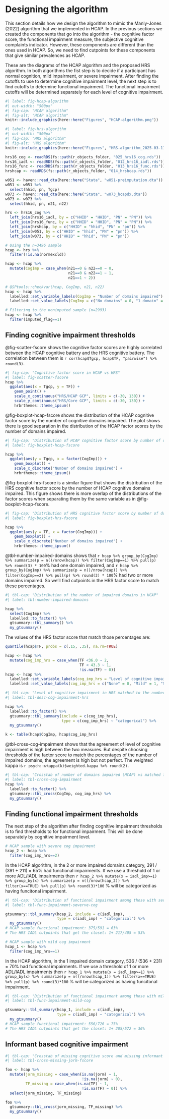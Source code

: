 # Designing the algorithm

This section details how we design the algorithm to mimic the Manly-Jones (2022) algorithm that we implemented in HCAP. In the previous sections we created the components that go into the algorithm - the cognitive factor score, the functional impairment measure, the subjective cognitive complaints indicator. However, these components are different than the ones used in HCAP. So, we need to find cutpoints for these components that give similar prevalences as HCAP.

These are the diagrams of the HCAP algorithm and the proposed HRS algorithm. In both algorithms the fist step is to decide if a participant has normal cognition, mild impairment, or severe impairment. After finding the cutoffs to use to determine cognitive impairment level, the next step is to find cutoffs to determine functional impairment. The functional impairment cutoffs will be determined separately for each level of cognitive impairment.

```r
#| label: fig-hcap-algorithm
#| out-width: "500px"
#| fig-cap: "HCAP algorithm"
#| fig-alt: "HCAP algorithm"
knitr::include_graphics(here::here("Figures", "HCAP-algorithm.png"))
```

```r
#| label: fig-hrs-algorithm
#| out-width: "500px"
#| fig-cap: "HRS algorithm"
#| fig-alt: "HRS algorithm"
knitr::include_graphics(here::here("Figures", "HRS-algorithm_2025-03-11.png"))
```




```r
hrs16_cog <- readRDS(fs::path(r_objects_folder, "025_hrs16_cog.rds"))
hrs16_iadl <- readRDS(fs::path(r_objects_folder, "012_hrs16_iadl.rds"))
hrs16_func <- readRDS(fs::path(r_objects_folder, "013_hrs16_func.rds"))
hrshcap <- readRDS(fs::path(r_objects_folder, "014_hrshcap.rds"))

w051 <- haven::read_dta(here::here("Stata", "w051-preimputation.dta"))
w051 <- w051 %>%
  select(hhid, pn, Tgcp)
w073 <- haven::read_dta(here::here("Stata", "w073_hcapdx.dta"))
w073 <- w073 %>% 
  select(hhid, pn, n21, n22)

```

```r
hrs <- hrs16_cog %>%
  left_join(hrs16_iadl, by = c("HHID" = "HHID", "PN" = "PN")) %>%
  left_join(hrs16_func, by = c("HHID" = "HHID", "PN" = "PN")) %>%
  left_join(hrshcap, by = c("HHID" = "hhid", "PN" = "pn")) %>%
  left_join(w051, by = c("HHID" = "hhid", "PN" = "pn")) %>%
  left_join(w073, by = c("HHID" = "hhid", "PN" = "pn"))


```

```r
# Using the n=3496 sample
hcap <- hrs %>% 
  filter(!is.na(normexcld))

hcap <- hcap %>%
  mutate(CogImp = case_when(n21==0 & n22==0 ~ 0,
                            n21==0 & n22==1 ~ 1,
                            n21==1 ~ 2))

# QSPtools::checkvar(hcap, CogImp, n21, n22)
hcap <- hcap %>%
  labelled::set_variable_labels(CogImp = "Number of domains impaired") %>%
  labelled::set_value_labels(CogImp = c("No domains" = 0, "1 domain" = 1, "2+ domains" = 2))

# Filtering to the nonimputed sample (n=2993)
hcap <- hcap %>%
  filter(imputed_flag==1)

```

## Finding cognitive impairment thresholds

@fig-scatter-fscore shows the cognitive factor scores are highly correlated between the HCAP cognitive battery and the HRS cognitive battery. The correlation between them is `r cor(hcap$Tgcp, hcap$TF, "pairwise") %>% round(3)`.

```r
#| fig-cap: "Cognitive factor score in HCAP vs HRS"
#| label: fig-scatter-fscore
hcap %>%
  ggplot(aes(x = Tgcp, y = TF)) +
    geom_point() +
    scale_x_continuous("HRS/HCAP GCP", limits = c(-30, 130)) +
    scale_y_continuous("HRS/Core GCP", limits = c(-30, 130)) +
    hrbrthemes::theme_ipsum()


```

@fig-boxplot-hcap-fscore shows the distribution of the HCAP cognitive factor score by the number of cognitive domains impaired.  The plot shows there is good separation in the distribution of the HCAP factor scores by the number of domains impaired.

```r
#| fig-cap: "Distribution of HCAP cognitive factor score by number of domains impaired"
#| label: fig-boxplot-hcap-fscore

hcap %>%
  ggplot(aes(y = Tgcp, x = factor(CogImp))) +
    geom_boxplot() +
    scale_x_discrete("Number of domains impaired") +
    hrbrthemes::theme_ipsum()
```

@fig-boxplot-hrs-fscore is a similar figure that shows the distribution of the HRS cognitive factor score by the number of HCAP cognitive domains impaired.  This figure shows there is more overlap of the distributions of the factor scores when separating them by the same variable as in @fig-boxplot-hcap-fscore.

```r
#| fig-cap: "Distribution of HRS cognitive factor score by number of domains impaired"
#| label: fig-boxplot-hrs-fscore

hcap %>%
  ggplot(aes(y = TF, x = factor(CogImp))) +
    geom_boxplot() +
    scale_x_discrete("Number of domains impaired") +
    hrbrthemes::theme_ipsum()
```

@tbl-number-impaired-domains shows that `r hcap %>% group_by(CogImp) %>% summarize(p = n()/nrow(hcap)) %>% filter(CogImp==1) %>% pull(p) %>% round(3) * 100`% had one domain impaired, and `r hcap %>% group_by(CogImp) %>% summarize(p = n()/nrow(hcap)) %>% filter(CogImp==2) %>% pull(p) %>% round(3) * 100`% had two or more domains impaired.  So we'll find cutpoints in the HRS factor score to match these percentages.

```r
#| tbl-cap: "Distribution of the number of impaired domains in HCAP"
#| label: tbl-number-impaired-domains

hcap %>%
  select(CogImp) %>%
  labelled::to_factor() %>%
  gtsummary::tbl_summary() %>%
  my_gtsummary()
```

The values of the HRS factor score that match those percentages are:

```r
quantile(hcap$TF, probs = c(.15, .35), na.rm=TRUE)

```

```r
hcap <- hcap %>%
  mutate(cog_imp_hrs = case_when(TF <36.0 ~ 2,
                                 TF < 43.3 ~ 1,
                                 !is.na(TF) ~ 0))
hcap <- hcap %>%
  labelled::set_variable_labels(cog_imp_hrs = "Level of cognitive impairment (HRS)") %>%
  labelled::set_value_labels(cog_imp_hrs = c("None" = 0, "Mild" = 1, "Severe" = 2))

```

```r
#| tbl-cap: "Level of cognitive impairment in HRS matched to the number of domains impaired"
#| label: tbl-desc-cog-impairment-hrs

hcap %>%
  labelled::to_factor() %>%
  gtsummary::tbl_summary(include = c(cog_imp_hrs),
                         type = c(cog_imp_hrs) ~ "categorical") %>%
  my_gtsummary()

```

```r
k <- table(hcap$CogImp, hcap$cog_imp_hrs)

```

@tbl-cross-cog-impairment shows that the agreement of level of cognitive impairment is high between the two measures.  But despite choosing thresholds of the factor score to match the percentages of the number of impaired domains, the agreement is high but not perfect.  The weighted kappa is `r psych::wkappa(k)$weighted.kappa %>% round(2)`.

```r
#| tbl-cap: "Crosstab of number of domains impaired (HCAP) vs matched factor scores (HRS)"
#| label: tbl-cross-cog-impairment
hcap %>%
  labelled::to_factor() %>%
  gtsummary::tbl_cross(CogImp, cog_imp_hrs) %>%
  my_gtsummary()
```

## Finding functional impairment thresholds

The next step of the algorithm after finding cognitive impairment thresholds is to find thresholds to for functional impairment.  This will be done separately by cognitive impairment level.

```r
# HCAP sample with severe cog impairment
hcap_2 <- hcap %>%
  filter(cog_imp_hrs==2)
```

In the HCAP algorithm, in the 2 or more impaired domains category, 391 / (391 + 211) = 65% had functional impairments. If we use a threshold of 1 or more ADL/IADL impairments then `r hcap_2 %>% mutate(x = iadl_imp>=1) %>% group_by(x) %>% summarize(p = n()/nrow(hcap_2)) %>% filter(x==TRUE) %>% pull(p) %>% round(3)*100` % will be categorized as having funcitonal impairment.

```r
#| tbl-cap: "Distribution of functional impairment among those with severve cognitive impairment"
#| label: tbl-func-impairment-severve-cog

gtsummary::tbl_summary(hcap_2, include = c(iadl_imp),
                       type = c(iadl_imp) ~ "categorical") %>%
  my_gtsummary()
# HCAP sample functional impairment: 375/591 = 63%
# The HRS IADL cutpoints that get the closet: 1+ 217/405 = 53%
```

```r
# HCAP sample with mild cog impairment
hcap_1 <- hcap %>%
  filter(cog_imp_hrs==1)
```

In the HCAP algorithm, in the 1 impaired domain category, 536 / (536 + 231) = 70% had functional impairments. If we use a threshold of 1 or more ADL/IADL impairments then `r hcap_1 %>% mutate(x = iadl_imp>=1) %>% group_by(x) %>% summarize(p = n()/nrow(hcap_1)) %>% filter(x==TRUE) %>% pull(p) %>% round(3)*100` % will be categorized as having funcitonal impairment.

```r
#| tbl-cap: "Distribution of functional impairment among those with mild cognitive impairment"
#| label: tbl-func-impairment-mild-cog

gtsummary::tbl_summary(hcap_1, include = c(iadl_imp),
                       type = c(iadl_imp) ~ "categorical") %>%
  my_gtsummary()
# HCAP sample functional impairment: 556/726 = 75%
# The HRS IADL cutpoints that get the closet: 1+ 205/572 = 36%
```

## Informant based cognitive impairment

```r
#| tbl-cap: "Crosstab of missing cognitive score and missing informant score"
#| label: tbl-cross-missing-jorm-fscore

foo <- hcap %>%
  mutate(jorm_missing = case_when(is.na(jorm) ~ 1,
                                  !is.na(jorm) ~ 0),
         TF_missing = case_when(is.na(TF) ~ 1,
                                  !is.na(TF) ~ 0)) %>%
  select(jorm_missing, TF_missing)

foo %>%
  gtsummary::tbl_cross(jorm_missing, TF_missing) %>%
  my_gtsummary()

```
